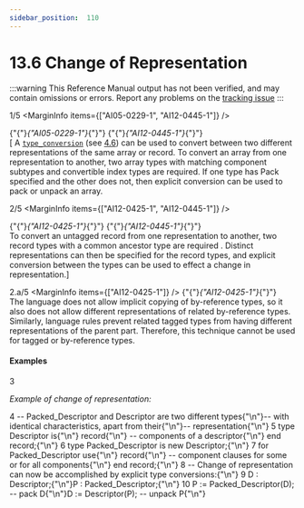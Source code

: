 ```yaml
---
sidebar_position:  110
---
```


# 13.6 Change of Representation

:::warning
This Reference Manual output has not been verified,
and may contain omissions or errors.
Report any problems on the [tracking issue](https://github.com/ada-lang-io/ada-lang-io/issues/20)
:::


<MarginText>1/5</MarginText>
<MarginInfo items={["AI05-0229-1", "AI12-0445-1"]} />
<p>{"{"}<em>{"AI05-0229-1"}</em>{"}"} {"{"}<em>{"AI12-0445-1"}</em>{"}"} <br />[ A <code><a href="../AA-4/AA-4.6#S0162">type_conversion</a></code> (see <a href="../AA-4/AA-4.6">4.6</a>) can be used to convert between two different representations of the same array or record. To convert an array from one representation to another, two array types  with matching component subtypes  and convertible index types are required. If one type has Pack specified and the other does not, then explicit conversion can be used to pack or unpack an array.<br /></p>

<MarginText>2/5</MarginText>
<MarginInfo items={["AI12-0425-1", "AI12-0445-1"]} />
<p>{"{"}<em>{"AI12-0425-1"}</em>{"}"} {"{"}<em>{"AI12-0445-1"}</em>{"}"} <br />To convert an untagged  record from one representation to another, two record types with a common ancestor type are required . Distinct representations can then be specified for the record types, and explicit conversion between the types can be used to effect a change in representation.] <br /></p>

<MarginText>2.a/5</MarginText>
<MarginInfo items={["AI12-0425-1"]} />
<Admonition type="aarm" aarm="ramification" title="Ramification: ">
<strong></strong>{"{"}<em>{"AI12-0425-1"}</em>{"}"} <br />The language does not allow implicit copying of by-reference types, so it also does not allow different representations of related by-reference types. Similarly, language rules prevent related tagged types from having different representations of the parent part. Therefore, this  technique cannot be used  for tagged or by-reference types. <br /></Admonition>


#### Examples

<MarginText>3</MarginText>
<p><em>Example of change of representation:</em> <br /></p>

<MarginText>4</MarginText>
<CodeBlock language="ada">
-- Packed_Descriptor and Descriptor are two different types{"\n"}-- with identical characteristics, apart from their{"\n"}-- representation{"\n"}
<MarginText>5</MarginText>
type Descriptor is{"\n"}    record{"\n"}      -- components of a descriptor{"\n"}    end record;{"\n"}
<MarginText>6</MarginText>
type Packed_Descriptor is new Descriptor;{"\n"}
<MarginText>7</MarginText>
for Packed_Descriptor use{"\n"}    record{"\n"}      -- component clauses for some or for all components{"\n"}    end record;{"\n"}
<MarginText>8</MarginText>
-- Change of representation can now be accomplished by explicit type conversions:{"\n"}
<MarginText>9</MarginText>
D : Descriptor;{"\n"}P : Packed_Descriptor;{"\n"}
<MarginText>10</MarginText>
P := Packed_Descriptor(D);  -- pack D{"\n"}D := Descriptor(P);         -- unpack P{"\n"}

</CodeBlock>
